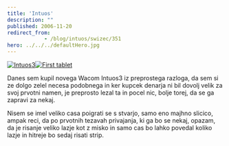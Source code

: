 ```yaml
---
title: 'Intuos'
description: ""
published: 2006-11-20
redirect_from: 
            - /blog/intuos/swizec/351
hero: ../../../defaultHero.jpg
---
```

[![Intuos3](/includes/editor_upload/Image/precious_t.jpg "Intuos3")](http://swizec.com/includes/editor_upload/Image/precious.jpg)[![First tablet](/includes/editor_upload/Image/tablet_1_t.png "First tablet")](http://swizec.com/includes/editor_upload/Image/tablet_1.png)

Danes sem kupil novega Wacom Intuos3 iz preprostega razloga, da sem si ze dolgo zelel necesa podobnega in ker kupcek denarja ni bil dovolj velik za svoj prvotni namen, je preprosto lezal ta in pocel nic, bolje torej, da se ga zapravi za nekaj.

Nisem se imel veliko casa poigrati se s stvarjo, samo eno majhno slicico, ampak reci, da po prvotnih tezavah privajanja, ki ga bo se nekaj, opazam, da je risanje veliko lazje kot z misko in samo cas bo lahko povedal koliko lazje in hitreje bo sedaj risati strip.